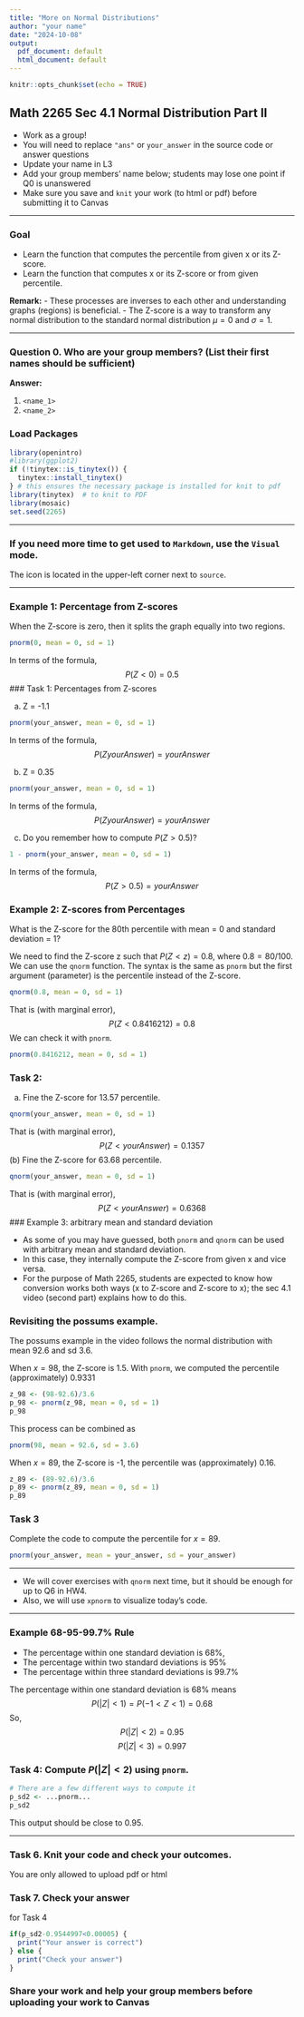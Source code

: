 ```yaml
---
title: "More on Normal Distributions"
author: "your name"
date: "2024-10-08"
output:
  pdf_document: default
  html_document: default
---
```


```r
knitr::opts_chunk$set(echo = TRUE)
```

## Math 2265 Sec 4.1 Normal Distribution Part II

- Work as a group!
- You will need to replace `"ans"` or `your_answer` in the source code or answer questions
- Update your name in L3
- Add your group members' name below; students may lose one point if Q0 is unanswered 
- Make sure you save and `knit` your work (to html or pdf) before submitting it to Canvas

---

### Goal

- Learn the function that computes the percentile from given x or its Z-score.
- Learn the function that computes x or its Z-score or from given percentile.

**Remark:**
- These processes are inverses to each other and understanding graphs (regions) is beneficial. 
- The Z-score is a way to transform any normal distribution to the standard normal distribution $\mu = 0$ and $\sigma = 1$.

---

### Question 0. Who are your group members? (List their first names should be sufficient)

**Answer:** 

  1. `<name_1>`
  1. `<name_2>`

### Load Packages

```r
library(openintro)
#library(ggplot2)
if (!tinytex::is_tinytex()) {
  tinytex::install_tinytex()
} # this ensures the necessary package is installed for knit to pdf
library(tinytex)  # to knit to PDF
library(mosaic)
set.seed(2265)
```

---

### If you need more time to get used to `Markdown`, use the `Visual` mode.

The icon is located in the upper-left corner next to `source`. 

---

### Example 1: Percentage from Z-scores

When the Z-score is zero, then it splits the graph equally into two regions.

```r
pnorm(0, mean = 0, sd = 1)
```

In terms of the formula, 
$$
P(Z < 0) = 0.5
$$
### Task 1: Percentages from Z-scores

(a) Z = -1.1

```r
pnorm(your_answer, mean = 0, sd = 1)
```

In terms of the formula, 
$$
P(Z yourAnswer ) = yourAnswer
$$

(b) Z = 0.35

```r
pnorm(your_answer, mean = 0, sd = 1)
```
In terms of the formula, 
$$
P(Z yourAnswer) = yourAnswer
$$

(c) Do you remember how to compute $P(Z > 0.5)$?

```r
1 - pnorm(your_answer, mean = 0, sd = 1)
```
In terms of the formula, 
$$
P(Z > 0.5) = yourAnswer
$$

### Example 2: Z-scores from Percentages

What is the Z-score for the 80th percentile with mean = 0 and standard deviation = 1?

We need to find the Z-score z such that $P(Z < z) = 0.8$, where $0.8 = 80/100$. 
We can use the `qnorm` function. The syntax is the same as `pnorm` but the first 
argument (parameter) is the percentile instead of the Z-score.

```r
qnorm(0.8, mean = 0, sd = 1)
```
That is (with marginal error), 
$$
P(Z < 0.8416212) = 0.8
$$
We can check it with `pnorm`.
```r
pnorm(0.8416212, mean = 0, sd = 1)
```

### Task 2:

(a) Fine the Z-score for 13.57 percentile.

```r
qnorm(your_answer, mean = 0, sd = 1)
```
That is (with marginal error), 
$$
P(Z < yourAnswer) = 0.1357
$$
(b) Fine the Z-score for 63.68 percentile.

```r
qnorm(your_answer, mean = 0, sd = 1)
```
That is (with marginal error), 
$$
P(Z < yourAnswer) = 0.6368
$$
### Example 3: arbitrary mean and standard deviation

- As some of you may have guessed, both `pnorm` and `qnorm` can be used with arbitrary mean and standard deviation. 
- In this case, they internally compute the Z-score from given x and vice versa. 
- For the purpose of Math 2265, students are expected to know how conversion works both ways (x to Z-score and Z-score to x); the sec 4.1 video (second part) explains how to do this.

### Revisiting the possums example.

The possums example in the video follows the normal distribution with mean 92.6 and sd 3.6. 

When $x=98$, the Z-score is 1.5. With `pnorm`, we computed the percentile (approximately) 0.9331

```r
z_98 <- (98-92.6)/3.6
p_98 <- pnorm(z_98, mean = 0, sd = 1)
p_98
```

This process can be combined as 

```r
pnorm(98, mean = 92.6, sd = 3.6)
```

When $x=89$, the Z-score is -1, the percentile was (approximately) 0.16. 

```r
z_89 <- (89-92.6)/3.6
p_89 <- pnorm(z_89, mean = 0, sd = 1)
p_89
```

### Task 3

Complete the code to compute the percentile for $x=89$.

```r
pnorm(your_answer, mean = your_answer, sd = your_answer)
```

---

- We will cover exercises with `qnorm` next time, but it should be enough for up to Q6 in HW4. 
- Also, we will use `xpnorm` to visualize today's code. 

---

### Example 68-95-99.7% Rule

- The percentage within one standard deviation is 68%,
- The percentage within two standard deviations is 95%
- The percentage within three standard deviations is 99.7% 

The percentage within one standard deviation is 68% means 
$$
P( |Z| < 1) = P ( -1 < Z < 1) = 0.68
$$
So, 
$$
P( |Z| < 2) = 0.95
$$
$$
P( |Z| < 3) = 0.997
$$

### Task 4: Compute $P ( |Z| < 2 )$ using `pnorm`. 

```r
# There are a few different ways to compute it
p_sd2 <- ...pnorm...   
p_sd2
```
This output should be close to 0.95.

---

### Task 6. Knit your code and check your outcomes.

You are only allowed to upload pdf or html

### Task 7. Check your answer 

for Task 4

```r
if(p_sd2-0.9544997<0.00005) {
  print("Your answer is correct")
} else {
  print("Check your answer")
}
```


### Share your work and help your group members before uploading your work to Canvas
